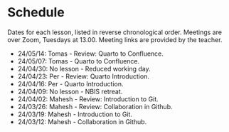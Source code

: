 # Schedule {.unnumbered}

Dates for each lesson, listed in reverse chronological order.
Meetings are over Zoom, Tuesdays at 13.00. Meeting links are
provided by the teacher.

- 24/05/14: Tomas - Review: Quarto to Confluence.
- 24/05/07: Tomas - Quarto to Confluence.
- 24/04/30: No lesson - Reduced working day.
- 24/04/23: Per - Review: Quarto Introduction.
- 24/04/16: Per - Quarto Introduction.
- 24/04/09: No lesson - NBIS retreat.
- 24/04/02: Mahesh - Review: Introduction to Git.
- 24/03/26: Mahesh - Review: Collaboration in Github.
- 24/03/19: Mahesh - Introduction to Git.
- 24/03/12: Mahesh - Collaboration in Github.

